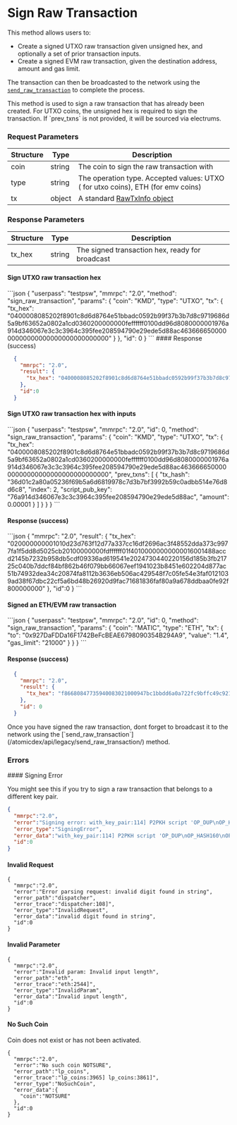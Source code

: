 
# Sign Raw Transaction

This method allows users to:

*   Create a signed UTXO raw transaction given unsigned hex, and optionally a set of prior transaction inputs.
*   Create a signed EVM raw transaction, given the destination address, amount and gas limit.

The transaction can then be broadcasted to the network using the [`send_raw_transaction`](/atomicdex/api/legacy/send_raw_transaction/) to complete the process.

<Note>
  This method is used to sign a raw transaction that has already been created.
  For UTXO coins, the unsigned hex is required to sign the transaction.
  If `prev_txns` is not provided, it will be sourced via electrums.
</Note>

### Request Parameters

| Structure | Type   | Description                                                                         |
| --------- | ------ | ----------------------------------------------------------------------------------- |
| coin      | string | The coin to sign the raw transaction with                                           |
| type      | string | The operation type. Accepted values: UTXO ( for utxo coins), ETH (for emv coins)    |
| tx        | object | A standard [RawTxInfo object](/atomicdex/api/common_structures/wallet/#raw-tx-info) |

### Response Parameters

| Structure | Type   | Description                                     |
| --------- | ------ | ----------------------------------------------- |
| tx\_hex   | string | The signed transaction hex, ready for broadcast |

#### Sign UTXO raw transaction hex

<CodeGroup title="" tag="POST" label="sign_raw_transaction" mm2MethodDecorate="true">
  ```json
  {
    "userpass": "testpsw",
    "mmrpc": "2.0",
    "method": "sign_raw_transaction",
    "params": {
      "coin": "KMD",
      "type": "UTXO",
      "tx": {
        "tx_hex": "0400008085202f8901c8d6d8764e51bbadc0592b99f37b3b7d8c9719686d5a9bf63652a0802a1cd0360200000000feffffff0100dd96d8080000001976a914d346067e3c3c3964c395fee208594790e29ede5d88ac46366665000000000000000000000000000000"
      }
    },
    "id": 0
  }
  ```
</CodeGroup>

<CollapsibleSection expandedText="Hide Response" collapsedText="Show Response">
  #### Response (success)

  ```json
    {
      "mmrpc": "2.0",
      "result": {
        "tx_hex": "0400008085202f8901c8d6d8764e51bbadc0592b99f37b3b7d8c9719686d5a9bf63652a0802a1cd036020000006a47304402206b40df6d7b1d87622ea1eba0cdce09dfaf21556a408b2bd245920c2f3e9ff5e702201bd7bcc9587a9731cfd7c57057f173cbf635d2818263a96f211c413f6e83d187012103d8064eece4fa5c0f8dc0267f68cee9bdd527f9e88f3594a323428718c391ecc2feffffff0100dd96d8080000001976a914d346067e3c3c3964c395fee208594790e29ede5d88ac46366665000000000000000000000000000000"
      },
      "id":0
    }
  ```
</CollapsibleSection>

#### Sign UTXO raw transaction hex with inputs

<CodeGroup title="" tag="POST" label="sign_raw_transaction" mm2MethodDecorate="true">
  ```json
  {
    "userpass": "testpsw",
    "mmrpc": "2.0",
    "id": 0,
    "method": "sign_raw_transaction",
    "params": {
      "coin": "KMD",
      "type": "UTXO",
      "tx": {
        "tx_hex": "0400008085202f8901c8d6d8764e51bbadc0592b99f37b3b7d8c9719686d5a9bf63652a0802a1cd0360200000000feffffff0100dd96d8080000001976a914d346067e3c3c3964c395fee208594790e29ede5d88ac46366665000000000000000000000000000000",
        "prev_txns": [
          {
            "tx_hash": "36d01c2a80a05236f69b5a6d6819978c7d3b7bf3992b59c0adbb514e76d8d6c8",
            "index": 2,
            "script_pub_key": "76a914d346067e3c3c3964c395fee208594790e29ede5d88ac",
            "amount": 0.00001
          }
        ]
      }
    }
  }
  ```
</CodeGroup>

#### Response (success)

<CollapsibleSection expandedText="Hide Response" collapsedText="Show Response">
  ```json
    {
      "mmrpc": "2.0",
      "result": {
        "tx_hex": "020000000001010d23d763f12d77a337cc16df2696ac3f48552dda373c9977fa1f5dd8d5025cb20100000000fdffffff01f40100000000000016001488accd2145b7232b958db5cdf09336ad619541e2024730440220156d185b3fb21725c040b7ddcf84bf862b46f079bb66067eef1941023b8451e602204d877ac51b74932dea34c20874fa8112b3636eb506ac429548f7c05fe54e3faf0121039ad38f67dbc22cf5a6bd48b26920d9fac71681836faf80a9a678ddbaa0fe92f800000000"
      },
      "id":0
    }
  ```
</CollapsibleSection>

#### Signed an ETH/EVM raw transaction

<CodeGroup title="" tag="POST" label="sign_raw_transaction" mm2MethodDecorate="true">
  ```json
  {
    "userpass": "testpsw",
    "mmrpc": "2.0",
    "id": 0,
    "method": "sign_raw_transaction",
    "params": {
      "coin": "MATIC",
      "type": "ETH",
      "tx": {
        "to": "0x927DaFDDa16F1742BeFcBEAE6798090354B294A9",
        "value": "1.4",
        "gas_limit": "21000"
      }
    }
  }
  ```
</CodeGroup>

#### Response (success)

```json
  {
    "mmrpc": "2.0",
    "result": {
      "tx_hex": "f86680847735940083021000947bc1bbdd6a0a722fc9bffc49c921b685ecb84b948210008025a06c0ecbccf92caf5ac620b118f09a84a18c73d7b209e75696bb10e3c24c2dba64a055af3638f92daec1eb3057fb6a9ccf418325bb1aa6121a3314c3885100a5e63a"
    },
    "id": 0
  }
```

<Note>
  Once you have signed the raw transaction, dont forget to broadcast it to
  the network using the [`send_raw_transaction`](/atomicdex/api/legacy/send_raw_transaction/) method.
</Note>

### Errors

<CollapsibleSection expandedText="Hide Errors" collapsedText="Show Errors">
  #### Signing Error

  You might see this if you try to sign a raw transaction that belongs to a different key pair.

  ```json
  {
    "mmrpc":"2.0",
    "error":"Signing error: with_key_pair:114] P2PKH script 'OP_DUP\nOP_HASH160\nOP_PUSHBYTES_20 0xd346067e3c3c3964c395fee208594790e29ede5d\nOP_EQUALVERIFY\nOP_CHECKSIG\n' built from input key pair doesn't match expected prev script 'OP_DUP\nOP_HASH160\nOP_PUSHBYTES_20 0x32311a35188a9439c6c866e842564d6fefd3a028\nOP_EQUALVERIFY\nOP_CHECKSIG\n'","error_path":"utxo_common","error_trace":"utxo_common:3144]",
    "error_type":"SigningError",
    "error_data":"with_key_pair:114] P2PKH script 'OP_DUP\nOP_HASH160\nOP_PUSHBYTES_20 0xd346067e3c3c3964c395fee208594790e29ede5d\nOP_EQUALVERIFY\nOP_CHECKSIG\n' built from input key pair doesn't match expected prev script 'OP_DUP\nOP_HASH160\nOP_PUSHBYTES_20 0x32311a35188a9439c6c866e842564d6fefd3a028\nOP_EQUALVERIFY\nOP_CHECKSIG\n'",
    "id":0
  }
  ```

  #### Invalid Request

  ```
  {
    "mmrpc":"2.0",
    "error":"Error parsing request: invalid digit found in string",
    "error_path":"dispatcher",
    "error_trace":"dispatcher:108]",
    "error_type":"InvalidRequest",
    "error_data":"invalid digit found in string",
    "id":0
  }
  ```

  #### Invalid Parameter

  ```
  {
    "mmrpc":"2.0",
    "error":"Invalid param: Invalid input length",
    "error_path":"eth",
    "error_trace":"eth:2544]",
    "error_type":"InvalidParam",
    "error_data":"Invalid input length",
    "id":0
  }
  ```

  #### No Such Coin

  Coin does not exist or has not been activated.

  ```
  {
    "mmrpc":"2.0",
    "error":"No such coin NOTSURE",
    "error_path":"lp_coins",
    "error_trace":"lp_coins:3965] lp_coins:3861]",
    "error_type":"NoSuchCoin",
    "error_data":{
      "coin":"NOTSURE"
    },
    "id":0
  }
  ```
</CollapsibleSection>
